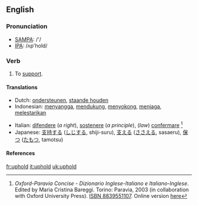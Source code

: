 ==English==
=== Pronunciation ===
*[[w:SAMPA|SAMPA]]: /'/
*[[w:IPA|IPA]]: /ʌp'hold/

=== Verb ===
{{irregverb|'''to uphold'''|'''[[upholds]]'''|'''[[upheld]]'''|'''[[upheld]]'''|'''[[upholding]]'''}}

# To [[support]].

==== Translations ====
{{top}}
*Dutch: [[ondersteunen]], [[staande houden]]
*Indonesian: [[sangga|menyangga]], [[dukung|mendukung]], [[sokong|menyokong]], [[jaga|menjaga]], [[lestari|melestarikan]]
{{mid}}
*Italian: [[difendere]] (''a right''), [[sostenere]] (''a principle''), (''law'') [[confermare]] <ref name=oxf-par>''Oxford-Paravia Concise - Dizionario Inglese-Italiano e Italiano-Inglese''. Edited by Maria Cristina Bareggi. Torino: Paravia, 2003 (in collaboration with Oxford University Press). [[W:Wikipedia:book sources| ISBN 8839551107]]. Online version [http://www.oxfordparavia.it/ here]</ref>
*Japanese: [[支持する]] ([[しじ]]する, shiji-suru), [[支える]] ([[ささえる]], sasaeru), [[保つ]] ([[たもつ]], tamotsu)
{{bottom}}

====References====
<references/>

[[fr:uphold]]
[[it:uphold]]
[[uk:uphold]]